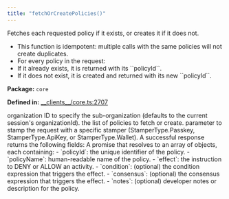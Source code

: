 ```yaml
---
title: "fetchOrCreatePolicies()"
---
```



<H3Bordered text="Overview" />

Fetches each requested policy if it exists, or creates it if it does not.

<ul>
  <li>This function is idempotent: multiple calls with the same policies will not create duplicates.</li>
  <li>For every policy in the request:</li>
  <li>If it already exists, it is returned with its ``policyId``.</li>
  <li>If it does not exist, it is created and returned with its new ``policyId``.</li>
</ul>

<p><strong>Package:</strong> <code>core</code></p>

<p><strong>Defined in:</strong> <a href="https://github.com/tkhq/sdk/blob/main/packages/core/src/__clients__/core.ts#L2707">__clients__/core.ts:2707</a></p>

<H3Bordered text="Parameters" />

<ParamField body="params" type='FetchOrCreatePoliciesParams' required={true} >
  <Expandable title="params details">
    <NestedParam parentKey="params" childKey="organizationId" type='string' required={false}>
organization ID to specify the sub-organization (defaults to the current session's organizationId).
</NestedParam>
    <NestedParam parentKey="params" childKey="policies" type='v1CreatePolicyIntentV3[]' required={true}>
the list of policies to fetch or create.
</NestedParam>
    <NestedParam parentKey="params" childKey="stampWith" type='StamperType' required={false}>
parameter to stamp the request with a specific stamper (StamperType.Passkey, StamperType.ApiKey, or StamperType.Wallet).
</NestedParam>
  </Expandable>
</ParamField>

<H3Bordered text="Response" />
A successful response returns the following fields:

<ResponseField name="returns" type="FetchOrCreatePoliciesResult" required={true} >
  A promise that resolves to an array of objects, each containing:
         - `policyId`: the unique identifier of the policy.
         - `policyName`: human-readable name of the policy.
         - `effect`: the instruction to DENY or ALLOW an activity.
         - `condition`: (optional) the condition expression that triggers the effect.
         - `consensus`: (optional) the consensus expression that triggers the effect.
         - `notes`: (optional) developer notes or description for the policy.
</ResponseField>
